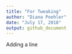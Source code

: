```yaml
---
title: "For Tweaking"
author: "Diana Poehler"
date: "July 17, 2018"
output: github_document
---
```


Adding a line